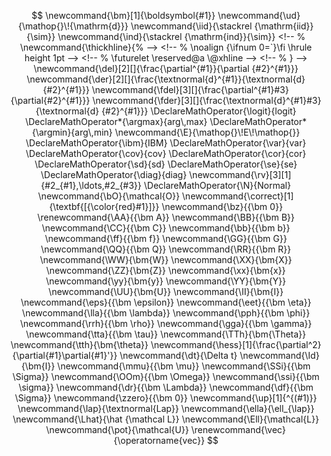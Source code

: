 :::hidden
$$
\newcommand{\bm}[1]{\boldsymbol{#1}}
\newcommand{\ud}{\mathop{}\!{\mathrm{d}}}
\newcommand{\iid}{\stackrel {\mathrm{iid}}{\sim}}
\newcommand{\ind}{\stackrel {\mathrm{ind}}{\sim}}
<!-- % \newcommand{\thickhline}{% -->
<!-- %     \noalign {\ifnum 0=`}\fi \hrule height 1pt -->
<!-- %     \futurelet \reserved@a \@xhline -->
<!-- % } -->
\newcommand{\del}[2][]{\frac{\partial^{#1}}{\partial {#2}^{#1}}}
\newcommand{\der}[2][]{\frac{\textnormal{d}^{#1}}{\textnormal{d} {#2}^{#1}}}
\newcommand{\fdel}[3][]{\frac{\partial^{#1}#3}{\partial{#2}^{#1}}}
\newcommand{\fder}[3][]{\frac{\textnormal{d}^{#1}#3}{\textnormal{d} {#2}^{#1}}}
\DeclareMathOperator{\logit}{logit}
\DeclareMathOperator*{\argmax}{arg\,max}
\DeclareMathOperator*{\argmin}{arg\,min}
\newcommand{\E}{\mathop{}\!E\!\mathop{}}
\DeclareMathOperator{\ibm}{IBM}
\DeclareMathOperator{\var}{var}
\DeclareMathOperator{\cov}{cov}
\DeclareMathOperator{\cor}{cor}
\DeclareMathOperator{\sd}{sd}
\DeclareMathOperator{\se}{se}
\DeclareMathOperator{\diag}{diag}
\newcommand{\rv}[3][1]{#2_{#1},\ldots,#2_{#3}}
\DeclareMathOperator{\N}{Normal}
\newcommand{\bO}{\mathcal{O}}
\newcommand{\correct}[1]{\textbf{[{\color{red}#1}]}}
\newcommand{\bz}{{\bm 0}}
\renewcommand{\AA}{{\bm A}}
\newcommand{\BB}{{\bm B}}
\newcommand{\CC}{{\bm C}}
\newcommand{\bb}{{\bm b}}
\newcommand{\ff}{{\bm f}}
\newcommand{\GG}{{\bm G}}
\newcommand{\QQ}{{\bm Q}}
\newcommand{\RR}{{\bm R}}
\newcommand{\WW}{\bm{W}}
\newcommand{\XX}{\bm{X}}
\newcommand{\ZZ}{\bm{Z}}
\newcommand{\xx}{\bm{x}}
\newcommand{\yy}{\bm{y}}
\newcommand{\YY}{\bm{Y}}
\newcommand{\UU}{\bm{U}}
\newcommand{\II}{\bm{I}}
\newcommand{\eps}{{\bm \epsilon}}
\newcommand{\eet}{{\bm \eta}}
\newcommand{\lla}{{\bm \lambda}}
\newcommand{\pph}{{\bm \phi}}
\newcommand{\rrh}{{\bm \rho}}
\newcommand{\gga}{{\bm \gamma}}
\newcommand{\tta}{{\bm \tau}}
\newcommand{\TTh}{\bm{\Theta}}
\newcommand{\tth}{\bm{\theta}}
\newcommand{\hess}[1]{\frac{\partial^2}{\partial{#1}\partial{#1}'}}
\newcommand{\dt}{\Delta t}
\newcommand{\Id}{\bm{I}}
\newcommand{\mmu}{{\bm \mu}}
\newcommand{\SSi}{{\bm \Sigma}}
\newcommand{\OOm}{{\bm \Omega}}
\newcommand{\ssi}{{\bm \sigma}}
\newcommand{\dr}{{\bm \Lambda}}
\newcommand{\df}{{\bm \Sigma}}
\newcommand{\zzero}{{\bm 0}}
\newcommand{\up}[1]{^{(#1)}}
\newcommand{\lap}{\textnormal{Lap}}
\newcommand{\ella}{\ell_{\lap}}
\newcommand{\Lhat}{\hat {\mathcal L}}
\newcommand{\Ell}{\mathcal{L}}
\newcommand{\pot}{\mathcal{U}}
\renewcommand{\vec}{\operatorname{vec}}
$$
:::
